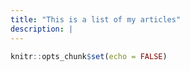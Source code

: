 ```yaml
---
title: "This is a list of my articles"
description: |
---
```


```r
knitr::opts_chunk$set(echo = FALSE)
```

